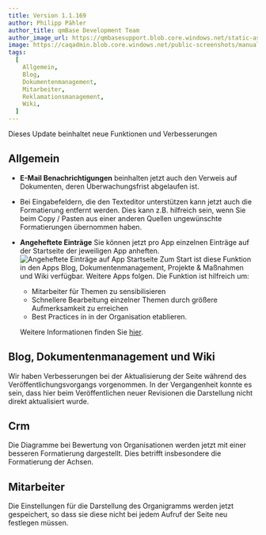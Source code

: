 ---
title: Version 1.1.169
author: Philipp Pähler
author_title: qmBase Development Team
author_image_url: https://qmbasesupport.blob.core.windows.net/static-assets/img/persons/paehler_round.png
image: https://caqadmin.blob.core.windows.net/public-screenshots/manual-screenshots/Screenshot%202022-03-30%20175213_OrgChartWithoutName.png
tags:
  [
    Allgemein,
    Blog,
    Dokumentenmanagement,
    Mitarbeiter,
    Reklamationsmanagement,
    Wiki,
  ]
---

Dieses Update beinhaltet neue Funktionen und Verbesserungen

<!--truncate-->

## Allgemein

- **E-Mail Benachrichtigungen** beinhalten jetzt auch den Verweis auf Dokumenten, deren Überwachungsfrist abgelaufen ist.

- Bei Eingabefeldern, die den Texteditor unterstützen kann jetzt auch die Formatierung entfernt werden.
  Dies kann z.B. hilfreich sein, wenn Sie beim Copy / Pasten aus einer anderen Quellen ungewünschte Formatierungen übernommen haben.

- **Angeheftete Einträge** Sie können jetzt pro App einzelnen Einträge auf der Startseite der jeweiligen App anheften.
  ![Angeheftete Einträge auf App Startseite](https://caqadmin.blob.core.windows.net/public-screenshots/manual-screenshots/Screenshot2022-04-28_pinnedItemsRow.png)
  Zum Start ist diese Funktion in den Apps Blog, Dokumentenmanagement, Projekte & Maßnahmen und Wiki verfügbar. Weitere Apps folgen.
  Die Funktion ist hilfreich um:

  - Mitarbeiter für Themen zu sensibilisieren
  - Schnellere Bearbeitung einzelner Themen durch größere Aufmerksamkeit zu erreichen
  - Best Practices in in der Organisation etablieren.

  Weitere Informationen finden Sie [hier](http://localhost:3000/docs/common-features#angeheftete-eintr%C3%A4ge).

## Blog, Dokumentenmanagement und Wiki

Wir haben Verbesserungen bei der Aktualisierung der Seite während des Veröffentlichungsvorgangs vorgenommen.
In der Vergangenheit konnte es sein, dass hier beim Veröffentlichen neuer Revisionen die Darstellung nicht direkt aktualisiert wurde.

## Crm

Die Diagramme bei Bewertung von Organisationen werden jetzt mit einer besseren Formatierung dargestellt. Dies betrifft insbesondere die Formatierung der Achsen.

## Mitarbeiter

Die Einstellungen für die Darstellung des Organigramms werden jetzt gespeichert, so dass sie diese nicht bei jedem Aufruf der Seite neu festlegen müssen.
